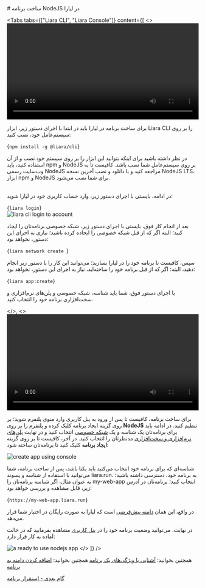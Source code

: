 

<Layout>
# ساخت برنامه NodeJS در لیارا

<Tabs 
    tabs={["Liara CLI", "Liara Console"]} 
    content={[
    <>
    <video
        src="https://files.liara.ir/liara/nodejs/nodejs-cli.mp4"
        controls="controls"
        className="block w-full"
        width="100%"
    ></video>
    <br />
    <p>
        برای ساخت برنامه در لیارا باید در ابتدا با اجرای دستور زیر، ابزار Liara CLI را بر روی سیستم‌عامل خود، نصب کنید:
    </p>
    <div dir='ltr'>
      <Highlight className="bash">
        {`npm install -g @liara/cli`}
      </Highlight>
    </div>
    <div className="h-2" />
    <p>
        در نظر داشته باشید برای اینکه بتوانید این ابزار را بر روی سیستم خود نصب و از آن استفاده کنید، باید npm و NodeJS بر روی سیستم‌عامل شما نصب باشد.
        کافیست تا به <Link href="https://nodejs.org">وب‌سایت رسمی NodeJS</Link> مراجعه کنید و با دانلود و نصب آخرین نسخه NodeJS LTS، ابزار npm و NodeJS برای شما نصب می‌شود.
    </p>
    <p>    
        در ادامه، بایستی با اجرای دستور زیر، وارد حساب کاربری خود در لیارا شوید:
    </p>
    <div dir='ltr'>
      <Highlight className="bash">
        {`liara login`}
      </Highlight>
    </div>
    <div className="h-4" />
    <img src="https://files.liara.ir/liara/docs/liaracli-login.gif" alt="liara cli login to account" />
    <div className="h-4" />
    <p>
        بعد از انجام کار فوق، بایستی با اجرای دستور زیر، <Link href="../../details/private-networks">شبکه خصوصی</Link> برنامه‌تان را ایجاد کنید؛ البته اگر که از قبل شبکه خصوصی را ایجاده کرده باشید؛ نیازی به اجرای این دستور، نخواهد بود:
    </p>
    <div dir='ltr'>
      <Highlight className="bash">
        {`liara network create `}
      </Highlight>
    </div>
    <p>
        سپس، کافیست تا برنامه خود را در لیارا بسازید؛ می‌توانید این کار را با دستور زیر انجام دهید، البته؛ اگر که از قبل برنامه خود را ساخته‌اید، نیاز به اجرای این دستور، نخواهد بود:
    </p>
    <div dir='ltr'>
      <Highlight className="bash">
        {`liara app:create`}
      </Highlight>
    </div>
    <p>
        با اجرای دستور فوق، شما باید شناسه، شبکه خصوصی و <Link href="../../details/plans/about">پلن‌های نرم‌افزاری و سخت‌افزاری</Link> برنامه خود را انتخاب کنید.
    </p>
    </>,
    <>
        <video
        src="https://files.liara.ir/liara/nodejs/nodejs-desktop.mp4"
        controls="controls"
        className="block w-full"
        width="100%"
        ></video>
        <br />
        <p>
            برای ساخت برنامه، کافیست تا پس از ورود به <Link href="https://console.liara.ir">پنل کاربری</Link> وارد منوی <Link href="https://console.liara.ir/apps">پلتفرم</Link> شوید؛ بر روی گزینه <Link href="https://console.liara.ir/apps/create">ایجاد برنامه</Link> کلیک کرده و پلتفرم را بر روی <b>NodeJS</b> تنظیم کنید.
            در ادامه باید برای برنامه‌تان یک شناسه و یک <a href="../../details/private-networks">شبکه خصوصی</a> انتخاب کنید و در نهایت <a href="../../details/plans/about">پلن‌های نرم‌افزاری و سخت‌افزاری</a> مدنظرتان را انتخاب کنید. 
            در آخر، کافیست تا بر روی گزینه <b>ایجاد برنامه</b> کلیک کنید تا برنامه‌تان ساخته شود:
        </p>
        <img src="https://files.liara.ir/liara/docs/create-app-using-console.gif" alt="create app using console" />
        <div className="h-4" />
        <p>شناسه‌ای که برای برنامه خود انتخاب می‌کنید باید یکتا باشد، پس از ساخت برنامه، شما می‌توانید با استفاده از شناسه و پسوند <Important>liara.run.</Important> به برنامه خود، دسترسی داشته باشید؛ به عنوان مثال، اگر شناسه برنامه‌تان را <Important>my-web-app</Important> انتخاب کنید؛ برنامه‌تان در آدرس زیر، قابل مشاهده و بررسی خواهد بود:</p>
        <div className="h-2" />
        <div dir='ltr'>
            <Highlight className="bash">
                {`https://my-web-app.liara.run`}
            </Highlight>
        </div>
        <p>
            در واقع، این همان <a href="../../domains/default-subdomain.md">دامنه پیش‌فرضی</a> است که لیارا به صورت رایگان در اختیار شما قرار می‌دهد.
        </p>
        <p>
            در نهایت، می‌توانید وضعیت برنامه خود را در <a href="https://console.liara.ir">پنل کاربری</a> مشاهده بفرمایید که در حالت آماده به کار قرار دارد:
        </p>
        <img src="https://files.liara.ir/liara/docs/ready-to-use-app.png" alt="a ready to use nodejs app"/>
    </>
]} 
/>

<Alert variant="success">همچنین بخوانید: <a href="../../details/about">آشنایی با ویژگی‌های یک برنامه</a></Alert>
<Alert variant="success">همچنین بخوانید: <a href="../../domains/about">اضافه کردن دامنه به برنامه</a></Alert>


[گام بعدی - استقرار برنامه](./deploy-app)
</Layout>